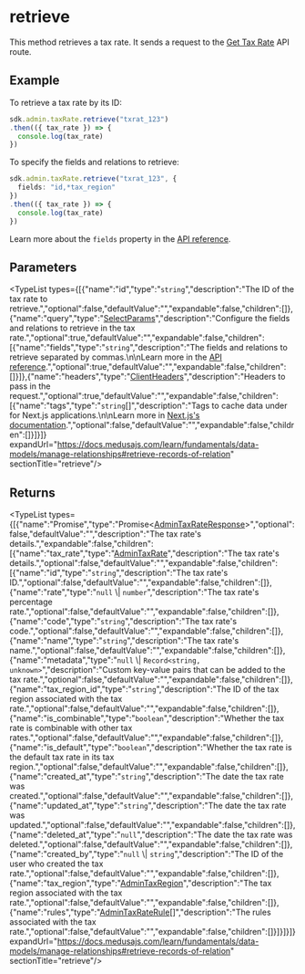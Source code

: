 
# retrieve

This method retrieves a tax rate. It sends a request to the
[Get Tax Rate](https://docs.medusajs.com/api/admin#tax-rates\_gettaxratesid)
API route.

## Example

To retrieve a tax rate by its ID:

```ts
sdk.admin.taxRate.retrieve("txrat_123")
.then(({ tax_rate }) => {
  console.log(tax_rate)
})
```

To specify the fields and relations to retrieve:

```ts
sdk.admin.taxRate.retrieve("txrat_123", {
  fields: "id,*tax_region"
})
.then(({ tax_rate }) => {
  console.log(tax_rate)
})
```

Learn more about the `fields` property in the [API reference](https://docs.medusajs.com/api/admin#select-fields-and-relations).

## Parameters

<TypeList types={[{"name":"id","type":"`string`","description":"The ID of the tax rate to retrieve.","optional":false,"defaultValue":"","expandable":false,"children":[]},{"name":"query","type":"[SelectParams](../../../../../types/HttpTypes/interfaces/types.HttpTypes.SelectParams/page.mdx)","description":"Configure the fields and relations to retrieve in the tax rate.","optional":true,"defaultValue":"","expandable":false,"children":[{"name":"fields","type":"`string`","description":"The fields and relations to retrieve separated by commas.\n\nLearn more in the [API reference](https://docs.medusajs.com/api/store#select-fields-and-relations).","optional":true,"defaultValue":"","expandable":false,"children":[]}]},{"name":"headers","type":"[ClientHeaders](../../../types/js_sdk.admin.ClientHeaders/page.mdx)","description":"Headers to pass in the request.","optional":true,"defaultValue":"","expandable":false,"children":[{"name":"tags","type":"`string`[]","description":"Tags to cache data under for Next.js applications.\n\nLearn more in [Next.js's documentation](https://nextjs.org/docs/app/building-your-application/caching#fetch-optionsnexttags-and-revalidatetag).","optional":false,"defaultValue":"","expandable":false,"children":[]}]}]} expandUrl="https://docs.medusajs.com/learn/fundamentals/data-models/manage-relationships#retrieve-records-of-relation" sectionTitle="retrieve"/>

## Returns

<TypeList types={[{"name":"Promise","type":"Promise&#60;[AdminTaxRateResponse](../../../../../types/HttpTypes/interfaces/types.HttpTypes.AdminTaxRateResponse/page.mdx)&#62;","optional":false,"defaultValue":"","description":"The tax rate's details.","expandable":false,"children":[{"name":"tax_rate","type":"[AdminTaxRate](../../../../../types/HttpTypes/interfaces/types.HttpTypes.AdminTaxRate/page.mdx)","description":"The tax rate's details.","optional":false,"defaultValue":"","expandable":false,"children":[{"name":"id","type":"`string`","description":"The tax rate's ID.","optional":false,"defaultValue":"","expandable":false,"children":[]},{"name":"rate","type":"`null` \\| `number`","description":"The tax rate's percentage rate.","optional":false,"defaultValue":"","expandable":false,"children":[]},{"name":"code","type":"`string`","description":"The tax rate's code.","optional":false,"defaultValue":"","expandable":false,"children":[]},{"name":"name","type":"`string`","description":"The tax rate's name.","optional":false,"defaultValue":"","expandable":false,"children":[]},{"name":"metadata","type":"`null` \\| `Record<string, unknown>`","description":"Custom key-value pairs that can be added to the tax rate.","optional":false,"defaultValue":"","expandable":false,"children":[]},{"name":"tax_region_id","type":"`string`","description":"The ID of the tax region associated with the tax rate.","optional":false,"defaultValue":"","expandable":false,"children":[]},{"name":"is_combinable","type":"`boolean`","description":"Whether the tax rate is combinable with other tax rates.","optional":false,"defaultValue":"","expandable":false,"children":[]},{"name":"is_default","type":"`boolean`","description":"Whether the tax rate is the default tax rate in its tax region.","optional":false,"defaultValue":"","expandable":false,"children":[]},{"name":"created_at","type":"`string`","description":"The date the tax rate was created.","optional":false,"defaultValue":"","expandable":false,"children":[]},{"name":"updated_at","type":"`string`","description":"The date the tax rate was updated.","optional":false,"defaultValue":"","expandable":false,"children":[]},{"name":"deleted_at","type":"`null`","description":"The date the tax rate was deleted.","optional":false,"defaultValue":"","expandable":false,"children":[]},{"name":"created_by","type":"`null` \\| `string`","description":"The ID of the user who created the tax rate.","optional":false,"defaultValue":"","expandable":false,"children":[]},{"name":"tax_region","type":"[AdminTaxRegion](../../../../../types/HttpTypes/interfaces/types.HttpTypes.AdminTaxRegion/page.mdx)","description":"The tax region associated with the tax rate.","optional":false,"defaultValue":"","expandable":false,"children":[]},{"name":"rules","type":"[AdminTaxRateRule](../../../../../types/HttpTypes/interfaces/types.HttpTypes.AdminTaxRateRule/page.mdx)[]","description":"The rules associated with the tax rate.","optional":false,"defaultValue":"","expandable":false,"children":[]}]}]}]} expandUrl="https://docs.medusajs.com/learn/fundamentals/data-models/manage-relationships#retrieve-records-of-relation" sectionTitle="retrieve"/>
